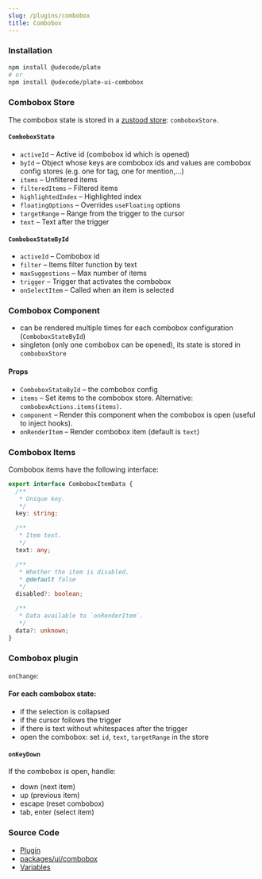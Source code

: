 ```yaml
---
slug: /plugins/combobox
title: Combobox
---
```


### Installation

```bash npm2yarn
npm install @udecode/plate
# or
npm install @udecode/plate-ui-combobox
```

### Combobox Store

The combobox state is stored in a [zustood store](https://github.com/udecode/zustood): `comboboxStore`.

#### `ComboboxState`

- `activeId` – Active id (combobox id which is opened)
- `byId` – Object whose keys are combobox ids and values are combobox config stores (e.g. one for tag, one for mention,...)
- `items` – Unfiltered items
- `filteredItems` – Filtered items
- `highlightedIndex` – Highlighted index
- `floatingOptions` – Overrides `useFloating` options
- `targetRange` – Range from the trigger to the cursor
- `text` – Text after the trigger

#### `ComboboxStateById`

- `activeId` – Combobox id
- `filter` – Items filter function by text
- `maxSuggestions` – Max number of items
- `trigger` – Trigger that activates the combobox
- `onSelectItem` – Called when an item is selected

### Combobox Component

- can be rendered multiple times for each combobox configuration (`ComboboxStateById`)
- singleton (only one combobox can be opened), its state is stored in `comboboxStore`

#### Props

- `ComboboxStateById` – the combobox config
- `items` – Set items to the combobox store. Alternative: `comboboxActions.items(items)`.
- `component` – Render this component when the combobox is open (useful to inject hooks).
- `onRenderItem` – Render combobox item (default is `text`)

### Combobox Items

Combobox items have the following interface:

```ts
export interface ComboboxItemData {
  /**
   * Unique key.
   */
  key: string;

  /**
   * Item text.
   */
  text: any;

  /**
   * Whether the item is disabled.
   * @default false
   */
  disabled?: boolean;

  /**
   * Data available to `onRenderItem`.
   */
  data?: unknown;
}
```

### Combobox plugin

`onChange`:

#### For each combobox state:
- if the selection is collapsed
- if the cursor follows the trigger
- if there is text without whitespaces after the trigger
- open the combobox: set `id`, `text`, `targetRange` in the store 

#### `onKeyDown`

If the combobox is open, handle:
- down (next item)
- up (previous item)
- escape (reset combobox)
- tab, enter (select item)

### Source Code

- [Plugin](https://github.com/udecode/plate/blob/main/packages/ui/combobox/src/createComboboxPlugin.ts)
- [packages/ui/combobox](https://github.com/udecode/plate/tree/main/packages/ui/combobox/src)
- [Variables](https://github.com/udecode/plate/blob/main/examples/src)
